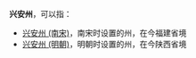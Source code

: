'''兴安州'''，可以指：
*[[兴安州_(南宋)|兴安州 (南宋)]]，南宋时设置的州，在今福建省境
*[[兴安州_(明朝)|兴安州 (明朝)]]，明朝时设置的州，在今陕西省境

{{Disambig|X|Cat=三字中国州名消歧义}}